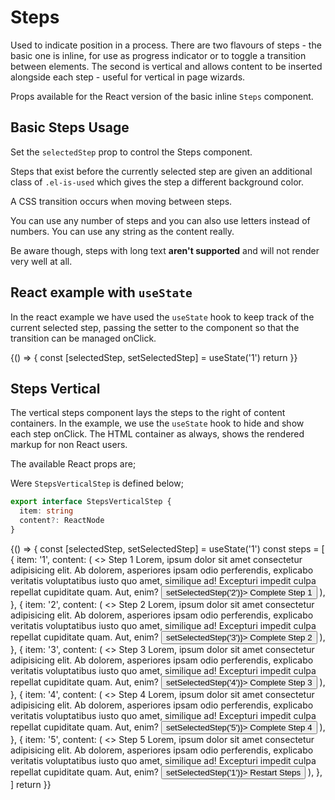 
<Meta title="Steps" component={Steps} />

# Steps

Used to indicate position in a process. There are two flavours of steps - the basic one is inline, for use as progress indicator or to toggle a transition between elements. The second is vertical and allows content to be inserted alongside each step - useful for vertical in page wizards.

Props available for the React version of the basic inline `Steps` component.

<ArgsTable component={ArgsTable} />

## Basic Steps Usage

<Canvas>
  <Story name="Basic Steps Usage">
    <Steps steps={['1', '2', '3', '4', '5']} />
  </Story>
</Canvas>

<RenderHtmlMarkup component="Steps" story="Basic Steps Usage" />

<ArgsTable of={Steps} />

Set the `selectedStep` prop to control the Steps component.

Steps that exist before the currently selected step are given an additional class of `.el-is-used` which gives the step a different background color.

A CSS transition occurs when moving between steps.

<Canvas>
  <Story name="Middle item selected">
    <Steps steps={['1', '2', '3', '4', '5']} selectedStep="3" />
  </Story>
</Canvas>

<RenderHtmlMarkup component="Steps" story="Middle item selected" />

You can use any number of steps and you can also use letters instead of numbers. You can use any string as the content really.

Be aware though, steps with long text **aren't supported** and will not render very well at all.

<Canvas>
  <Story name="Last item selected">
    <Steps steps={['A', 'B', 'C', 'D']} selectedStep="D" />
  </Story>
</Canvas>

<RenderHtmlMarkup component="Steps" story="Last item selected" />

## React example with `useState`

In the react example we have used the `useState` hook to keep track of the current selected step, passing the setter to the component so that the transition can be managed onClick.

<Canvas>
  <Story name="React example">
    {() => {
      const [selectedStep, setSelectedStep] = useState('1')
      return <Steps steps={['1', '2', '3', '4', '5']} selectedStep={selectedStep} onStepClick={setSelectedStep} />
    }}
  </Story>
</Canvas>

## Steps Vertical

The vertical steps component lays the steps to the right of content containers. In the example, we use the `useState` hook to hide and show each step onClick. The HTML container as always, shows the rendered markup for non React users.

The available React props are;

<ArgsTable of={StepsVertical} />

Were `StepsVerticalStep` is defined below;

```ts
export interface StepsVerticalStep {
  item: string
  content?: ReactNode
}
```

<Canvas>
  <Story name="Steps Vertical">
    {() => {
      const [selectedStep, setSelectedStep] = useState('1')
      const steps = [
        {
          item: '1',
          content: (
            <>
              <Subtitle>Step 1</Subtitle>
              <BodyText hasGreyText>
                Lorem, ipsum dolor sit amet consectetur adipisicing elit. Ab dolorem, asperiores ipsam odio perferendis,
                explicabo veritatis voluptatibus iusto quo amet, similique ad! Excepturi impedit culpa repellat
                cupiditate quam. Aut, enim?
              </BodyText>
              <ButtonGroup alignment="right">
                <Button intent="primary" type="submit" onClick={() => setSelectedStep('2')}>
                  Complete Step 1
                </Button>
              </ButtonGroup>
            </>
          ),
        },
        {
          item: '2',
          content: (
            <>
              <Subtitle>Step 2</Subtitle>
              <BodyText hasGreyText>
                Lorem, ipsum dolor sit amet consectetur adipisicing elit. Ab dolorem, asperiores ipsam odio perferendis,
                explicabo veritatis voluptatibus iusto quo amet, similique ad! Excepturi impedit culpa repellat
                cupiditate quam. Aut, enim?
              </BodyText>
              <ButtonGroup alignment="right">
                <Button intent="primary" type="submit" onClick={() => setSelectedStep('3')}>
                  Complete Step 2
                </Button>
              </ButtonGroup>
            </>
          ),
        },
        {
          item: '3',
          content: (
            <>
              <Subtitle>Step 3</Subtitle>
              <BodyText hasGreyText>
                Lorem, ipsum dolor sit amet consectetur adipisicing elit. Ab dolorem, asperiores ipsam odio perferendis,
                explicabo veritatis voluptatibus iusto quo amet, similique ad! Excepturi impedit culpa repellat
                cupiditate quam. Aut, enim?
              </BodyText>
              <ButtonGroup alignment="right">
                <Button intent="primary" type="submit" onClick={() => setSelectedStep('4')}>
                  Complete Step 3
                </Button>
              </ButtonGroup>
            </>
          ),
        },
        {
          item: '4',
          content: (
            <>
              <Subtitle>Step 4</Subtitle>
              <BodyText hasGreyText>
                Lorem, ipsum dolor sit amet consectetur adipisicing elit. Ab dolorem, asperiores ipsam odio perferendis,
                explicabo veritatis voluptatibus iusto quo amet, similique ad! Excepturi impedit culpa repellat
                cupiditate quam. Aut, enim?
              </BodyText>
              <ButtonGroup alignment="right">
                <Button intent="primary" type="submit" onClick={() => setSelectedStep('5')}>
                  Complete Step 4
                </Button>
              </ButtonGroup>
            </>
          ),
        },
        {
          item: '5',
          content: (
            <>
              <Subtitle>Step 5</Subtitle>
              <BodyText hasGreyText>
                Lorem, ipsum dolor sit amet consectetur adipisicing elit. Ab dolorem, asperiores ipsam odio perferendis,
                explicabo veritatis voluptatibus iusto quo amet, similique ad! Excepturi impedit culpa repellat
                cupiditate quam. Aut, enim?
              </BodyText>
              <ButtonGroup alignment="right">
                <Button intent="primary" type="submit" onClick={() => setSelectedStep('1')}>
                  Restart Steps
                </Button>
              </ButtonGroup>
            </>
          ),
        },
      ]
      return <StepsVertical steps={steps} selectedStep={selectedStep} onStepClick={setSelectedStep} />
    }}
  </Story>
</Canvas>

<RenderHtmlMarkup component="Steps" story="Steps Vertical" />

